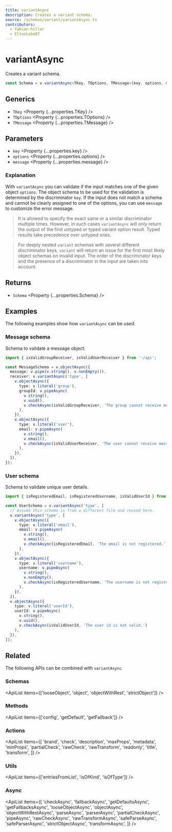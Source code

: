 ```yaml
---
title: variantAsync
description: Creates a variant schema.
source: /schemas/variant/variantAsync.ts
contributors:
  - fabian-hiller
  - EltonLobo07
---
```



# variantAsync

Creates a variant schema.

```ts
const Schema = v.variantAsync<TKey, TOptions, TMessage>(key, options, message);
```

## Generics

- `TKey` <Property {...properties.TKey} />
- `TOptions` <Property {...properties.TOptions} />
- `TMessage` <Property {...properties.TMessage} />

## Parameters

- `key` <Property {...properties.key} />
- `options` <Property {...properties.options} />
- `message` <Property {...properties.message} />

### Explanation

With `variantAsync` you can validate if the input matches one of the given object `options`. The object schema to be used for the validation is determined by the discriminator `key`. If the input does not match a schema and cannot be clearly assigned to one of the options, you can use `message` to customize the error message.

> It is allowed to specify the exact same or a similar discriminator multiple times. However, in such cases `variantAsync` will only return the output of the first untyped or typed variant option result. Typed results take precedence over untyped ones.

> For deeply nested `variant` schemas with several different discriminator keys, `variant` will return an issue for the first most likely object schemas on invalid input. The order of the discriminator keys and the presence of a discriminator in the input are taken into account.

## Returns

- `Schema` <Property {...properties.Schema} />

## Examples

The following examples show how `variantAsync` can be used.

### Message schema

Schema to validate a message object.

```ts
import { isValidGroupReceiver, isValidUserReceiver } from '~/api';

const MessageSchema = v.objectAsync({
  message: v.pipe(v.string(), v.nonEmpty()),
  receiver: v.variantAsync('type', [
    v.objectAsync({
      type: v.literal('group'),
      groupId: v.pipeAsync(
        v.string(),
        v.uuid(),
        v.checkAsync(isValidGroupReceiver, 'The group cannot receive messages.')
      ),
    }),
    v.objectAsync({
      type: v.literal('user'),
      email: v.pipeAsync(
        v.string(),
        v.email(),
        v.checkAsync(isValidUserReceiver, 'The user cannot receive messages.')
      ),
    }),
  ]),
});
```

### User schema

Schema to validate unique user details.

```ts
import { isRegisteredEmail, isRegisteredUsername, isValidUserId } from '~/api';

const UserSchema = v.variantAsync('type', [
  // Assume this schema is from a different file and reused here.
  v.variantAsync('type', [
    v.objectAsync({
      type: v.literal('email'),
      email: v.pipeAsync(
        v.string(),
        v.email(),
        v.checkAsync(isRegisteredEmail, 'The email is not registered.')
      ),
    }),
    v.objectAsync({
      type: v.literal('username'),
      username: v.pipeAsync(
        v.string(),
        v.nonEmpty(),
        v.checkAsync(isRegisteredUsername, 'The username is not registered.')
      ),
    }),
  ]),
  v.objectAsync({
    type: v.literal('userId'),
    userId: v.pipeAsync(
      v.string(),
      v.uuid(),
      v.checkAsync(isValidUserId, 'The user id is not valid.')
    ),
  }),
]);
```

## Related

The following APIs can be combined with `variantAsync`.

### Schemas

<ApiList items={['looseObject', 'object', 'objectWithRest', 'strictObject']} />

### Methods

<ApiList items={['config', 'getDefault', 'getFallback']} />

### Actions

<ApiList
  items={[
    'brand',
    'check',
    'description',
    'maxProps',
    'metadata',
    'minProps',
    'partialCheck',
    'rawCheck',
    'rawTransform',
    'readonly',
    'title',
    'transform',
  ]}
/>

### Utils

<ApiList items={['entriesFromList', 'isOfKind', 'isOfType']} />

### Async

<ApiList
  items={[
    'checkAsync',
    'fallbackAsync',
    'getDefaultsAsync',
    'getFallbacksAsync',
    'looseObjectAsync',
    'objectAsync',
    'objectWithRestAsync',
    'parseAsync',
    'parserAsync',
    'partialCheckAsync',
    'pipeAsync',
    'rawCheckAsync',
    'rawTransformAsync',
    'safeParseAsync',
    'safeParserAsync',
    'strictObjectAsync',
    'transformAsync',
  ]}
/>
